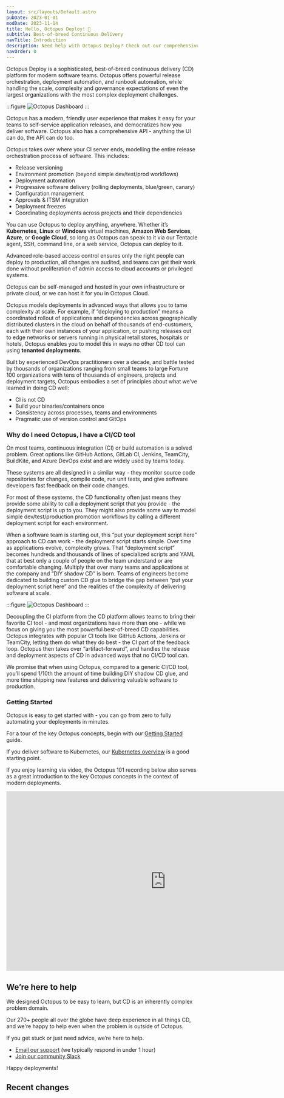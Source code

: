 ```yaml
---
layout: src/layouts/Default.astro
pubDate: 2023-01-01
modDate: 2023-11-14
title: Hello, Octopus Deploy! 👋
subtitle: Best-of-breed Continuous Delivery
navTitle: Introduction
description: Need help with Octopus Deploy? Check out our comprehensive documentation covering everything from getting started to advanced issues and features.``
navOrder: 0
---
```


Octopus Deploy is a sophisticated, best-of-breed continuous delivery (CD) platform for modern software teams. Octopus offers powerful release orchestration, deployment automation, and runbook automation, while handling the scale, complexity and governance expectations of even the largest organizations with the most complex deployment challenges.

:::figure
![Octopus Dashboard](/docs/getting-started/dashboard.png)
:::

Octopus has a modern, friendly user experience that makes it easy for your teams to self-service application releases, and democratizes how you deliver software. Octopus also has a comprehensive API - anything the UI can do, the API can do too.

Octopus takes over where your CI server ends, modelling the entire release orchestration process of software. This includes: 

- Release versioning
- Environment promotion (beyond simple dev/test/prod workflows)
- Deployment automation
- Progressive software delivery (rolling deployments, blue/green, canary)
- Configuration management
- Approvals & ITSM integration 
- Deployment freezes
- Coordinating deployments across projects and their dependencies

You can use Octopus to deploy anything, anywhere. Whether it’s **Kubernetes**, **Linux** or **Windows** virtual machines, **Amazon Web Services**, **Azure**, or **Google Cloud**, so long as Octopus can speak to it via our Tentacle agent, SSH, command line, or a web service, Octopus can deploy to it.

Advanced role-based access control ensures only the right people can deploy to production, all changes are audited, and teams can get their work done without proliferation of admin access to cloud accounts or privileged systems.

Octopus can be self-managed and hosted in your own infrastructure or private cloud, or we can host it for you in Octopus Cloud.

Octopus models deployments in advanced ways that allows you to tame complexity at scale. For example, if “deploying to production” means a coordinated rollout of applications and dependencies across geographically distributed clusters in the cloud on behalf of thousands of end-customers, each with their own instances of your application, or pushing releases out to edge networks or servers running in physical retail stores, hospitals or hotels, Octopus enables you to model this in ways no other CD tool can using **tenanted deployments**.

Built by experienced DevOps practitioners over a decade, and battle tested by thousands of organizations ranging from small teams to large Fortune 100 organizations with tens of thousands of engineers, projects and deployment targets, Octopus embodies a set of principles about what we’ve learned in doing CD well:

- CI is not CD
- Build your binaries/containers once
- Consistency across processes, teams and environments
- Pragmatic use of version control and GitOps

### Why do I need Octopus, I have a CI/CD tool

On most teams, continuous integration (CI) or build automation is a solved problem. Great options like GitHub Actions, GitLab CI, Jenkins, TeamCity, BuildKite, and Azure DevOps exist and are widely used by teams today.

These systems are all designed in a similar way - they monitor source code repositories for changes, compile code, run unit tests, and give software developers fast feedback on their code changes. 

For most of these systems, the CD functionality often just means they provide some ability to call a deployment script that you provide - the deployment script is up to you. They might also provide some way to model simple dev/test/production promotion workflows by calling a different deployment script for each environment.

When a software team is starting out, this “put your deployment script here” approach to CD can work - the deployment script starts simple. Over time as applications evolve, complexity grows. That “deployment script” becomes hundreds and thousands of lines of specialized scripts and YAML that at best only a couple of people on the team understand or are comfortable changing. Multiply that over many teams and applications at the company and “DIY shadow CD” is born. Teams of engineers become dedicated to building custom CD glue to bridge the gap between “put your deployment script here” and the realities of the complexity of delivering software at scale.

:::figure
![Octopus Dashboard](/docs/getting-started/overview.png)
:::

Decoupling the CI platform from the CD platform allows teams to bring their favorite CI tool - and most organizations have more than one - while we focus on giving you the most powerful best-of-breed CD capabilities. Octopus integrates with popular CI tools like GitHub Actions, Jenkins or TeamCity, letting them do what they do best - the CI part of the feedback loop. Octopus then takes over “artifact-forward”, and handles the release and deployment aspects of CD in advanced ways that no CI/CD tool can.

We promise that when using Octopus, compared to a generic CI/CD tool, you’ll spend 1/10th the amount of time building DIY shadow CD glue, and more time shipping new features and delivering valuable software to production.

### Getting Started

Octopus is easy to get started with - you can go from zero to fully automating your deployments in minutes. 

For a tour of the key Octopus concepts, begin with our [Getting Started](/docs/getting-started) guide.

If you deliver software to Kubernetes, our [Kubernetes overview](/docs/deployments/kubernetes) is a good starting point. 

If you enjoy learning via video, the Octopus 101 recording below also serves as a great introduction to the key Octopus concepts in the context of modern deployments.  

<iframe width="840" height="473" src="https://www.youtube.com/embed/y5wP_H_1VqY?si=hInE-4O88e_0FHt1" title="Octopus Deploy 101 YouTube video player" frameborder="0" allow="accelerometer; autoplay; clipboard-write; encrypted-media; gyroscope; picture-in-picture; web-share" allowfullscreen></iframe>

## We’re here to help

We designed Octopus to be easy to learn, but CD is an inherently complex problem domain.

Our 270+ people all over the globe have deep experience in all things CD, and we're happy to help even when the problem is outside of Octopus.

If you get stuck or just need advice, we’re here to help.

- [Email our support](mailto:support@octopus.com) (we typically respond in under 1 hour)
- [Join our community Slack](https://octopus.com/slack)

Happy deployments!


## Recent changes

<RecentlyUpdated count="5" />